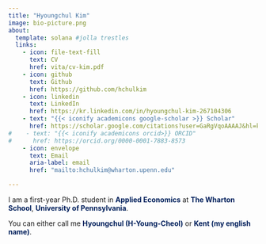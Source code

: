 ```yaml
---
title: "Hyoungchul Kim"
image: bio-picture.png
about:
  template: solana #jolla trestles
  links:
    - icon: file-text-fill 
      text: CV
      href: vita/cv-kim.pdf
    - icon: github
      text: Github
      href: https://github.com/hchulkim
    - icon: linkedin
      text: LinkedIn
      href: https://kr.linkedin.com/in/hyoungchul-kim-267104306 
    - text: "{{< iconify academicons google-scholar >}} Scholar"
      href: https://scholar.google.com/citations?user=GaRgVqoAAAAJ&hl=ko 
#    - text: "{{< iconify academicons orcid>}} ORCID"
#      href: https://orcid.org/0000-0001-7883-8573
    - icon: envelope
      text: Email
      aria-label: email
      href: "mailto:hchulkim@wharton.upenn.edu"

---
```


I am a first-year Ph.D. student in <span style="color:#011F5B;">**Applied Economics**</span> at <span style="color:#011F5B;">**The Wharton School**</span>, <span style="color:#011F5B;">**University of Pennsylvania**</span>. 

You can either call me <span style="color:#011F5B;">**Hyoungchul (H-Young-Cheol)**</span> or <span style="color:#011F5B;">**Kent (my english name)**</span>.